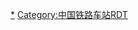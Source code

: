 <includeonly>{{金华铁路车站RDT/{{{1}}}}}</includeonly><noinclude>{{documentation}}
[[Category:金华市铁路车站|*]]
[[Category:中国铁路车站RDT]]
</noinclude>